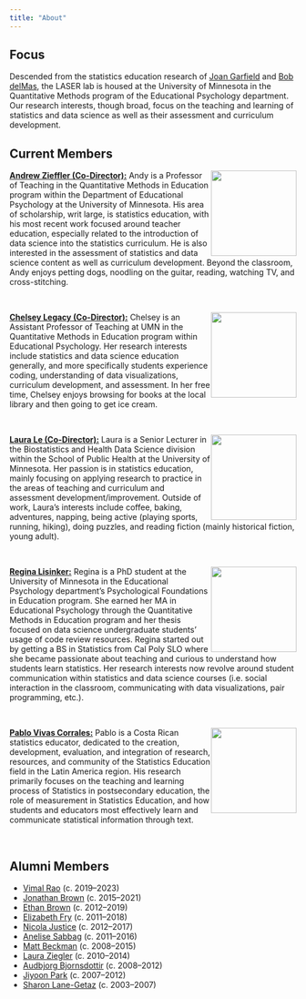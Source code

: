 ```yaml
---
title: "About"
---
```


## Focus

Descended from the statistics education research of [Joan Garfield](https://en.wikipedia.org/wiki/Joan_Garfield) and [Bob delMas](https://edpsych.umn.edu/emeriti/robert-delmas), the LASER lab is housed at the University of Minnesota in the Quantitative Methods program of the Educational Psychology department. Our research interests, though broad, focus on the teaching and learning of statistics and data science as well as their assessment and curriculum development.

## Current Members

![](img/andy.png){style="float: right;" width="150"} [**Andrew Zieffler (Co-Director):**](https://www.datadreaming.org/) Andy is a Professor of Teaching in the Quantitative Methods in Education program within the Department of Educational Psychology at the University of Minnesota. His area of scholarship, writ large, is statistics education, with his most recent work focused around teacher education, especially related to the introduction of data science into the statistics curriculum. He is also interested in the assessment of statistics and data science content as well as curriculum development. Beyond the classroom, Andy enjoys petting dogs, noodling on the guitar, reading, watching TV, and cross-stitching.

<br />

![](img/LegacyC2019.png){style="float: right;" width="150"}[**Chelsey Legacy (Co-Director):**](https://calegacy.github.io/) Chelsey is an Assistant Professor of Teaching at UMN in the Quantitative Methods in Education program within Educational Psychology. Her research interests include statistics and data science education generally, and more specifically students experience coding, understanding of data visualizations, curriculum development, and assessment. In her free time, Chelsey enjoys browsing for books at the local library and then going to get ice cream.

<br />

![](img/laura-le.png){style="float: right;" width="150"}[**Laura Le (Co-Director):**](https://directory.sph.umn.edu/bio/sph-a-z/laura-le) Laura is a Senior Lecturer in the Biostatistics and Health Data Science division within the School of Public Health at the University of Minnesota. Her passion is in statistics education, mainly focusing on applying research to practice in the areas of teaching and curriculum and assessment development/improvement. Outside of work, Laura's interests include coffee, baking, adventures, napping, being active (playing sports, running, hiking), doing puzzles, and reading fiction (mainly historical fiction, young adult).

<br />

![](img/regina.png){style="float: right;" width="150"}[**Regina Lisinker:**](https://rlisinker.com/) Regina is a PhD student at the University of Minnesota in the Educational Psychology department's Psychological Foundations in Education program. She earned her MA in Educational Psychology through the Quantitative Methods in Education program and her thesis focused on data science undergraduate students' usage of code review resources. Regina started out by getting a BS in Statistics from Cal Poly SLO where she became passionate about teaching and curious to understand how students learn statistics. Her research interests now revolve around student communication within statistics and data science courses (i.e. social interaction in the classroom, communicating with data visualizations, pair programming, etc.).

<br />

![](img/pablo.png){style="float: right;" width="150"}[**Pablo Vivas Corrales:**](https://vivas014.github.io/personal-website/) Pablo is a Costa Rican statistics educator, dedicated to the creation, development, evaluation, and integration of research, resources, and community of the Statistics Education field in the Latin America region. His research primarily focuses on the teaching and learning process of Statistics in postsecondary education, the role of measurement in Statistics Education, and how students and educators most effectively learn and communicate statistical information through text.

<br />


## Alumni Members

- [Vimal Rao](https://raovnv.github.io/index.html) (c. 2019--2023)
- [Jonathan Brown](https://survey.umn.edu/about-us/staff-directory/jonathan-brown) (c. 2015--2021)
- [Ethan Brown](https://www.researchgate.net/profile/Ethan-Brown-23) (c. 2012--2019)
- [Elizabeth Fry](https://www.linkedin.com/in/ebfry/) (c. 2011--2018)
- [Nicola Justice](https://sites.google.com/plu.edu/njustice/home) (c. 2012--2017)
- [Anelise Sabbag](https://statistics.calpoly.edu/anelise-sabbag) (c. 2011--2016)
- [Matt Beckman](https://mdbeckman.github.io/) (c. 2008--2015)
- [Laura Ziegler](https://www.stat.iastate.edu/people/laura-ziegler) (c. 2010--2014)
- [Audbjorg Bjornsdottir](https://www.linkedin.com/in/audbjorg-bjornsdottir-80398814/) (c. 2008--2012)
- [Jiyoon Park](https://www.linkedin.com/in/jiyoon-park-07119559/) (c. 2007--2012)
- [Sharon Lane-Getaz](https://www.linkedin.com/in/sharon-lane-getaz-8837869/) (c. 2003--2007)
